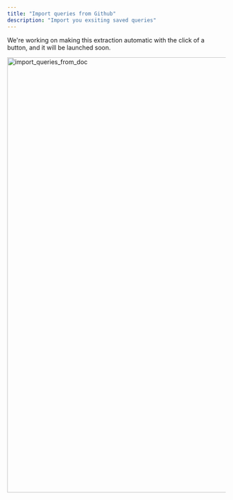 ```yaml
---
title: "Import queries from Github"
description: "Import you exsiting saved queries"
---
```


<Note>
  We're working on making this extraction automatic with the click of a button, and it will be launched soon.
</Note>


 <img src="/images/import_queries_from_doc.png" 
   alt = "import_queries_from_doc"
   width="1000" />

   
  <Steps>
  <Step title="Open your Google Doc with the relevant queries">
  </Step>
  
  <Step title="Click on 'File' in the top left menu">
  </Step>
  
  <Step title="Hover over 'Download' and select 'Microsoft Word (.docx)'">
  </Step>
  
  <Step title="Drag and drop the downloaded .docx file into the Sherloq uploader">
  </Step>
</Steps>





